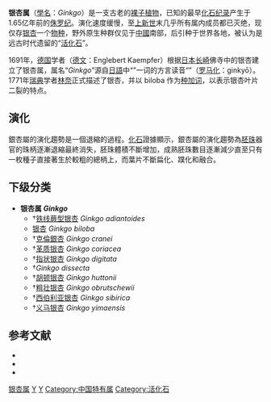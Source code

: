 {{Automatic Taxobox 
| fossil_range = {{fossil range|中侏罗世|现代|ref=<ref name="Taylor">{{cite book | year=1993 | last=Taylor | first=Thomas N. | coauthors=Edith L. Taylor | title=The Biology and Evolution of Fossil Plants | pages=138, 197 | location=Englewood Cliffs, NJ | publisher=Prentice Hall | isbn=0-13-651589-4 }}</ref>}}
| image = Ginkgo biloba MacAbee BC.jpg
| image_alt = 250px
| image_caption = 古代银杏叶[[化石|化石]]，产自[[加拿大|加拿大]][[不列颠哥伦比亚省|不列颠哥伦比亚省]] MacAbee 地区的[[始新世|始新世]]岩层
| taxon= Ginkgo
| authority = [[卡尔·林奈|L.]], 1771<ref>{{cite web |url=http://apps.kew.org/wcsp/namedetail.do?name_id=334052 |title=''Ginkgo'' L., Mant. Pl. 2: 313 (1771) |work=[[World_Checklist_of_Selected_Plant_Families|World Checklist of Selected Plant Families]] |publisher=[[Royal_Botanic_Gardens,_Kew|Royal Botanic Gardens, Kew]] |accessdate=2013-06-08 |author=R. Govaerts}}</ref>
| type_species = [[银杏|银杏]] ''Ginkgo biloba''
| subdivision_ranks = 种
| subdivision = <center>见正文</center>
| synonyms=
* ''Salisburia'' <small>[[詹姆斯·爱德华·史密斯|Sm.]]</small>
| synonyms_ref =  <ref name=GRIN>{{cite web |url=http://www.ars-grin.gov/cgi-bin/npgs/html/genus.pl?4960 |title=Genus: ''Ginkgo'' L. |accessdate=2013-06-08 |work=[[美国种质资源信息网络|种质资源信息网]] (GRIN) |publisher=[[美国农业部|美国农业部]] |archive-url=https://web.archive.org/web/20081220035655/http://www.ars-grin.gov/cgi-bin/npgs/html/genus.pl?4960 |archive-date=2008-12-20 }}</ref>
}}

'''银杏属'''（[[學名|學名]]：''Ginkgo''）是一支古老的[[裸子植物|裸子植物]]，已知的最早[[化石纪录|化石纪录]]产生于1.65亿年前的[[侏罗纪|侏罗纪]]。演化速度缓慢，至[[上新世|上新世]]末几乎所有属内成员都已灭绝，现仅存[[银杏|银杏]]一个[[物种|物种]]，野外原生种群仅见于[[中國|中國]]南部，后引种于世界各地，被认为是远古时代遗留的“[[活化石|活化石]]”。

1691年，[[德国|德国]]学者{{le|恩格柏特·坎普法|Englebert Kaempfer}}（[[德文|德文]]：Englebert Kaempfer）根据[[日本|日本]][[长崎|长崎]]佛寺中的银杏建立了银杏属，属名“''Ginkgo''”源自[[日語|日語]]中“{{lang|ja|銀杏}}”一词的方言读音“{{lang|ja|ギンキョウ}}”（[[罗马化|罗马化]]：ginkyō）。1771年[[瑞典|瑞典]]学者[[卡尔·林奈|林奈]]正式描述了银杏，并以 biloba 作为[[种加词|种加词]]，以表示银杏叶片二裂的特点。

==演化==
銀杏屬的演化趨勢是一個退縮的過程。[[化石|化石]]證據顯示，銀杏屬的演化趨勢為[[胚珠|胚珠]]器官的珠柄逐漸退縮最終消失，胚珠體積不斷增加，成熟胚珠數目逐漸減少直至只有一枚種子直接著生於較粗的總柄上，而葉片不斷扁化、蹼化和融合。

==下级分类==
* '''银杏属 ''Ginkgo'''''
** †[[铁线蕨型银杏|铁线蕨型银杏]] ''Ginkgo adiantoides''
** [[银杏|银杏]] ''Ginkgo biloba''
** †[[克倫銀杏|克倫銀杏]] ''Ginkgo cranei''
** †[[革质银杏|革质银杏]] ''Ginkgo coriacea''
** †[[指状银杏|指状银杏]] ''Ginkgo digitata''
** †''Ginkgo dissecta''
** †[[胡顿银杏|胡顿银杏]] ''Ginkgo huttonii''
** †[[粗壮银杏|粗壮银杏]] ''Ginkgo obrutschewii''
** †[[西伯利亚银杏|西伯利亚银杏]] ''Ginkgo sibirica''
** †[[义马银杏|义马银杏]] ''Ginkgo yimaensis''

==参考文献==
{{Commonscat|Ginkgo}}
{{Wikispecies|Ginkgo}}
{{reflist}}
{{refbegin}}
* {{cite journal |author=Dana L. Royer, Leo J. Hickey & Scott L. Wing |year=2003 |title=Ecological conservatism in the 'living fossil' ''Ginkgo'' |journal=[[Paleobiology_(journal)|Paleobiology]] |volume=29 |issue=1 |pages=84–104 |doi=10.1666/0094-8373(2003)029<0084:ECITLF>2.0.CO;2 |ref=Royer}}
* {{cite book |author=Thomas N. Taylor & Edith L. Taylor |year=1993 |title=The Biology and Evolution of Fossil Plants |location=Englewood Cliffs, NJ |publisher=[[Prentice_Hall|Prentice Hall]] |isbn=0-13-651589-4 |ref=Taylor}}
* {{cite journal |author=Chung-Shien Wu, Shu-Miaw Chaw & Ya-Yi Huang |year=2013 |title=Chloroplast phylogenomics indicates that ''Ginkgo biloba'' is sister to cycads |journal=[[Genome_Biology_and_Evolution|Genome Biology and Evolution]] |volume=5 |issue=1 |pages=243–254 |doi=10.1093/gbe/evt001 |pmid=23315384 |ref=Wu|pmc=3595029 }}
{{refend}}

{{Taxonbar|from=Q149461}}

[[Category:银杏属|]]
[[Category:卡尔·林奈命名的生物分类|Y]]
[[Category:1771年描述的分类群|Y]]
[[Category:中国特有属|Category:中国特有属]]
[[Category:活化石|Category:活化石]]